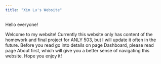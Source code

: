 ```yaml
---
title: "Xin Lu's Website"
---
```


Hello everyone!  
  
Welcome to my website! Currently this website only has content of the homework and final project for ANLY 503, but I will update it often in the future. Before you read go into details on page Dashboard, please read page About first, which will give you a better sense of navigating this website. Hope you enjoy it!
